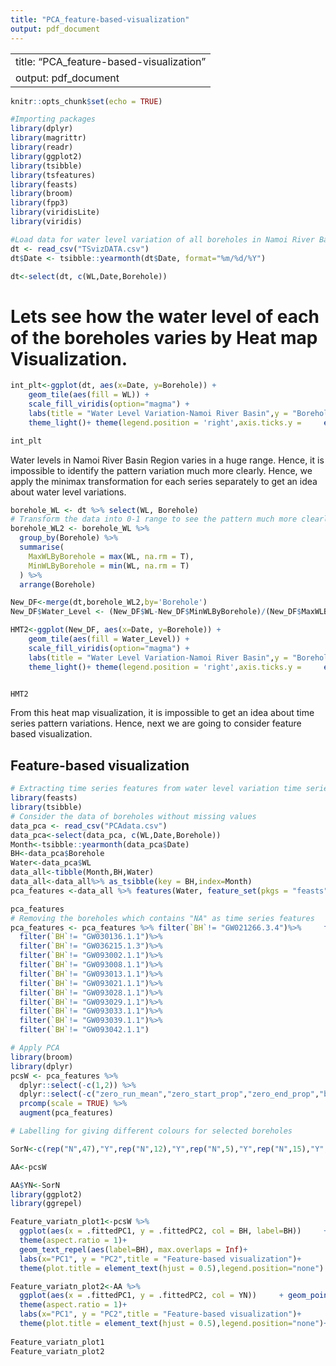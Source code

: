 ```yaml
---
title: "PCA_feature-based-visualization"
output: pdf_document
---
```

---
title: "PCA_feature-based-visualization"
output: pdf_document
---

```r
knitr::opts_chunk$set(echo = TRUE)
```

```r
#Importing packages
library(dplyr)
library(magrittr)
library(readr)
library(ggplot2)
library(tsibble)
library(tsfeatures)
library(feasts)
library(broom)
library(fpp3)
library(viridisLite)
library(viridis)
```


```r
#Load data for water level variation of all boreholes in Namoi River Basin
dt <- read_csv("TSvizDATA.csv")
dt$Date <- tsibble::yearmonth(dt$Date, format="%m/%d/%Y")

dt<-select(dt, c(WL,Date,Borehole))
```

# Lets see how the water level of each of the boreholes varies by Heat map Visualization.

```r
int_plt<-ggplot(dt, aes(x=Date, y=Borehole)) +
    geom_tile(aes(fill = WL)) +
    scale_fill_viridis(option="magma") +
    labs(title = "Water Level Variation-Namoi River Basin",y = "Borehole") +
    theme_light()+ theme(legend.position = 'right',axis.ticks.y =     element_blank(),axis.text.y = element_blank(),plot.title = element_text(hjust = 0.5))

int_plt
```

Water levels in Namoi River Basin Region varies in a huge range. Hence, it is impossible to identify the pattern variation much more clearly. Hence, we apply the minimax transformation for each series separately to get an idea about water level variations.

```r
borehole_WL <- dt %>% select(WL, Borehole)
# Transform the data into 0-1 range to see the pattern much more clearly.
borehole_WL2 <- borehole_WL %>%
  group_by(Borehole) %>%
  summarise(
    MaxWLByBorehole = max(WL, na.rm = T),
    MinWLByBorehole = min(WL, na.rm = T)
  ) %>%
  arrange(Borehole)

New_DF<-merge(dt,borehole_WL2,by='Borehole')
New_DF$Water_Level <- (New_DF$WL-New_DF$MinWLByBorehole)/(New_DF$MaxWLByBorehole-New_DF$MinWLByBorehole)

HMT2<-ggplot(New_DF, aes(x=Date, y=Borehole)) +
    geom_tile(aes(fill = Water_Level)) +
    scale_fill_viridis(option="magma") +
    labs(title = "Water Level Variation-Namoi River Basin",y = "Borehole") +
    theme_light()+ theme(legend.position = 'right',axis.ticks.y =     element_blank(),axis.text.y = element_blank(),plot.title = element_text(hjust = 0.5))


HMT2
```
From this heat map visualization, it is impossible to get an idea about time series pattern variations. Hence, next we are going to consider feature based visualization.

## Feature-based visualization

```r
# Extracting time series features from water level variation time series
library(feasts)
library(tsibble)
# Consider the data of boreholes without missing values
data_pca <- read_csv("PCAdata.csv")
data_pca<-select(data_pca, c(WL,Date,Borehole))
Month<-tsibble::yearmonth(data_pca$Date)
BH<-data_pca$Borehole
Water<-data_pca$WL
data_all<-tibble(Month,BH,Water)
data_all<-data_all%>% as_tsibble(key = BH,index=Month)
pca_features <-data_all %>% features(Water, feature_set(pkgs = "feasts"))

```


```r
pca_features
# Removing the boreholes which contains "NA" as time series features
pca_features <- pca_features %>% filter(`BH`!= "GW021266.3.4")%>%     filter(`BH`!= "GW093000.1.1")%>% 
  filter(`BH`!= "GW030136.1.1")%>% 
  filter(`BH`!= "GW036215.1.3")%>%
  filter(`BH`!= "GW093002.1.1")%>% 
  filter(`BH`!= "GW093008.1.1")%>%
  filter(`BH`!= "GW093013.1.1")%>% 
  filter(`BH`!= "GW093021.1.1")%>%
  filter(`BH`!= "GW093028.1.1")%>% 
  filter(`BH`!= "GW093029.1.1")%>%
  filter(`BH`!= "GW093033.1.1")%>% 
  filter(`BH`!= "GW093039.1.1")%>%
  filter(`BH`!= "GW093042.1.1")

# Apply PCA
library(broom)
library(dplyr)
pcsW <- pca_features %>%
  dplyr::select(-c(1,2)) %>%
  dplyr::select(-c("zero_run_mean","zero_start_prop","zero_end_prop","bp_pvalue","lb_pvalue")) %>%
  prcomp(scale = TRUE) %>%
  augment(pca_features)

# Labelling for giving different colours for selected boreholes

SorN<-c(rep("N",47),"Y",rep("N",12),"Y",rep("N",5),"Y",rep("N",15),"Y",rep("N",4))

AA<-pcsW

AA$YN<-SorN
library(ggplot2)
library(ggrepel)

Feature_variatn_plot1<-pcsW %>%
  ggplot(aes(x = .fittedPC1, y = .fittedPC2, col = BH, label=BH))     + geom_point(size=3) +
  theme(aspect.ratio = 1)+
  geom_text_repel(aes(label=BH), max.overlaps = Inf)+
  labs(x="PC1", y = "PC2",title = "Feature-based visualization")+
  theme(plot.title = element_text(hjust = 0.5),legend.position="none")

Feature_variatn_plot2<-AA %>%
  ggplot(aes(x = .fittedPC1, y = .fittedPC2, col = YN))     + geom_point(size=4) +
  theme(aspect.ratio = 1)+
  labs(x="PC1", y = "PC2",title = "Feature-based visualization")+
  theme(plot.title = element_text(hjust = 0.5),legend.position="none")+  scale_color_manual(breaks = c("Y", "N"),
                                                                                            values=c("blue","#f0027f"))
Feature_variatn_plot1
Feature_variatn_plot2
```